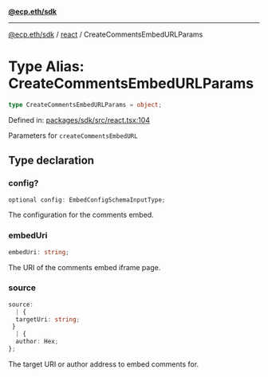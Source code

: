 [**@ecp.eth/sdk**](/sdk-reference/index.mdx)

***

[@ecp.eth/sdk](/sdk-reference/index.mdx) / [react](/sdk-reference/react/index.mdx) / CreateCommentsEmbedURLParams

# Type Alias: CreateCommentsEmbedURLParams

```ts
type CreateCommentsEmbedURLParams = object;
```

Defined in: [packages/sdk/src/react.tsx:104](https://github.com/ecp-eth/comments-monorepo/blob/main/packages/sdk/src/react.tsx#L104)

Parameters for `createCommentsEmbedURL`

## Type declaration

### config?

```ts
optional config: EmbedConfigSchemaInputType;
```

The configuration for the comments embed.

### embedUri

```ts
embedUri: string;
```

The URI of the comments embed iframe page.

### source

```ts
source: 
  | {
  targetUri: string;
 }
  | {
  author: Hex;
};
```

The target URI or author address to embed comments for.
